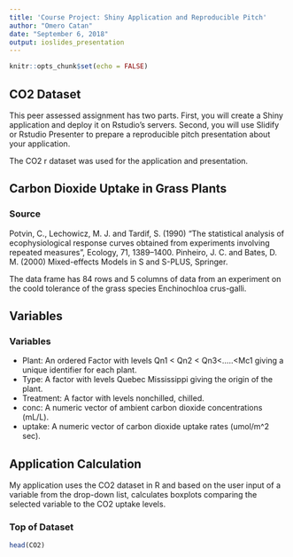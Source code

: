 ```yaml
---
title: 'Course Project: Shiny Application and Reproducible Pitch'
author: "Omero Catan"
date: "September 6, 2018"
output: ioslides_presentation
---
```


```r
knitr::opts_chunk$set(echo = FALSE)
```

## CO2 Dataset

This peer assessed assignment has two parts. First, you will create a Shiny application and deploy it on Rstudio's servers. Second, you will use Slidify or Rstudio Presenter to prepare a reproducible pitch presentation about your application.

The CO2 r dataset was used for the application and presentation.

## Carbon Dioxide Uptake in Grass Plants

### **Source**
Potvin, C., Lechowicz, M. J. and Tardif, S. (1990) “The statistical analysis of ecophysiological response curves obtained from experiments involving repeated measures”, Ecology, 71, 1389–1400.
Pinheiro, J. C. and Bates, D. M. (2000) Mixed-effects Models in S and S-PLUS, Springer.

The data frame has 84 rows and 5 columns of data from an experiment on the coold tolerance of the grass species Enchinochloa crus-galli.

## Variables

### **Variables**
- Plant: An ordered Factor with levels Qn1 < Qn2 < Qn3<…..<Mc1 giving a unique     identifier for each plant.
- Type: A factor with levels Quebec Mississippi giving the origin of the plant.
- Treatment: A factor with levels nonchilled, chilled.
- conc: A numeric vector of ambient carbon dioxide concentrations (mL/L).
- uptake: A numeric vector of carbon dioxide uptake rates (umol/m^2 sec).

## Application Calculation
My application uses the CO2 dataset in R and based on the user input of a variable from the drop-down list, calculates boxplots comparing the selected variable to the CO2 uptake levels.

### **Top of Dataset**
```r
head(CO2)
```